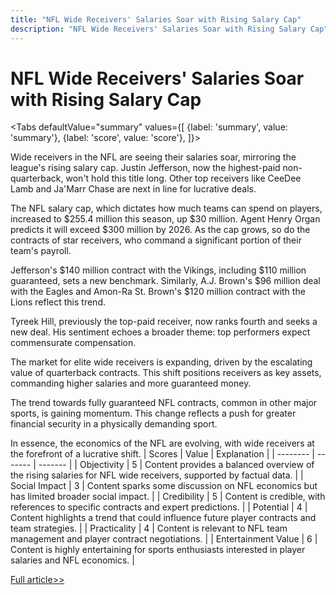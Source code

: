 ```yaml
---
title: "NFL Wide Receivers' Salaries Soar with Rising Salary Cap"
description: "NFL Wide Receivers' Salaries Soar with Rising Salary Cap"
---
```



# NFL Wide Receivers' Salaries Soar with Rising Salary Cap


<Tabs
	defaultValue="summary"
	values={[
	{label: 'summary', value: 'summary'},
	{label: 'score', value: 'score'},
]}>
<TabItem value="summary">


Wide receivers in the NFL are seeing their salaries soar, mirroring the league's rising salary cap. Justin Jefferson, now the highest-paid non-quarterback, won't hold this title long. Other top receivers like CeeDee Lamb and Ja'Marr Chase are next in line for lucrative deals.

The NFL salary cap, which dictates how much teams can spend on players, increased to $255.4 million this season, up $30 million. Agent Henry Organ predicts it will exceed $300 million by 2026. As the cap grows, so do the contracts of star receivers, who command a significant portion of their team's payroll.

Jefferson's $140 million contract with the Vikings, including $110 million guaranteed, sets a new benchmark. Similarly, A.J. Brown's $96 million deal with the Eagles and Amon-Ra St. Brown's $120 million contract with the Lions reflect this trend.

Tyreek Hill, previously the top-paid receiver, now ranks fourth and seeks a new deal. His sentiment echoes a broader theme: top performers expect commensurate compensation.

The market for elite wide receivers is expanding, driven by the escalating value of quarterback contracts. This shift positions receivers as key assets, commanding higher salaries and more guaranteed money.

The trend towards fully guaranteed NFL contracts, common in other major sports, is gaining momentum. This change reflects a push for greater financial security in a physically demanding sport.

In essence, the economics of the NFL are evolving, with wide receivers at the forefront of a lucrative shift.
</TabItem>
<TabItem value="score">
	| Scores     | Value   | Explanation |
	| -------- | ------- | ------- |
	| Objectivity  | 5    | Content provides a balanced overview of the rising salaries for NFL wide receivers, supported by factual data.    |
	| Social Impact | 3     | Content sparks some discussion on NFL economics but has limited broader social impact.    |
	| Credibility    | 5    | Content is credible, with references to specific contracts and expert predictions.    |
	| Potential    | 4    | Content highlights a trend that could influence future player contracts and team strategies.    |
	| Practicality    | 4    | Content is relevant to NFL team management and player contract negotiations.    |
	| Entertainment Value    | 6    | Content is highly entertaining for sports enthusiasts interested in player salaries and NFL economics.    |
</TabItem>
</Tabs>

[Full article>>](https://apnews.com/article/nfl-receivers-contracts-justin-jefferson-2dfa478d011fd596993e24903c478d3e)
